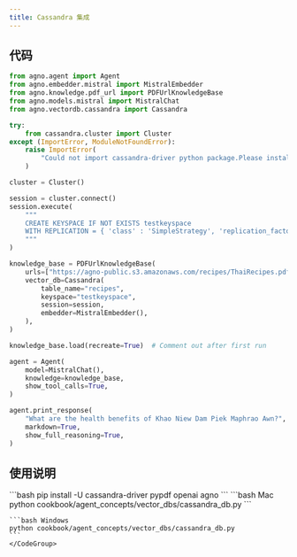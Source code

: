 ```yaml
---
title: Cassandra 集成
---
```

## 代码

```python cookbook/agent_concepts/vector_dbs/cassandra_db.py
from agno.agent import Agent
from agno.embedder.mistral import MistralEmbedder
from agno.knowledge.pdf_url import PDFUrlKnowledgeBase
from agno.models.mistral import MistralChat
from agno.vectordb.cassandra import Cassandra

try:
    from cassandra.cluster import Cluster
except (ImportError, ModuleNotFoundError):
    raise ImportError(
        "Could not import cassandra-driver python package.Please install it with pip install cassandra-driver."
    )

cluster = Cluster()

session = cluster.connect()
session.execute(
    """
    CREATE KEYSPACE IF NOT EXISTS testkeyspace
    WITH REPLICATION = { 'class' : 'SimpleStrategy', 'replication_factor' : 1 }
    """
)

knowledge_base = PDFUrlKnowledgeBase(
    urls=["https://agno-public.s3.amazonaws.com/recipes/ThaiRecipes.pdf"],
    vector_db=Cassandra(
        table_name="recipes",
        keyspace="testkeyspace",
        session=session,
        embedder=MistralEmbedder(),
    ),
)

knowledge_base.load(recreate=True)  # Comment out after first run

agent = Agent(
    model=MistralChat(),
    knowledge=knowledge_base,
    show_tool_calls=True,
)

agent.print_response(
    "What are the health benefits of Khao Niew Dam Piek Maphrao Awn?",
    markdown=True,
    show_full_reasoning=True,
)
```

## 使用说明

<Steps>
  <Snippet file="create-venv-step.mdx" />

  <Step title="安装库">
    ```bash
    pip install -U cassandra-driver pypdf openai agno
    ```
  </Step>

  <Step title="运行智能体">
    <CodeGroup>
    ```bash Mac
    python cookbook/agent_concepts/vector_dbs/cassandra_db.py
    ```

    ```bash Windows
    python cookbook/agent_concepts/vector_dbs/cassandra_db.py
    ```
    </CodeGroup>
  </Step>
</Steps>